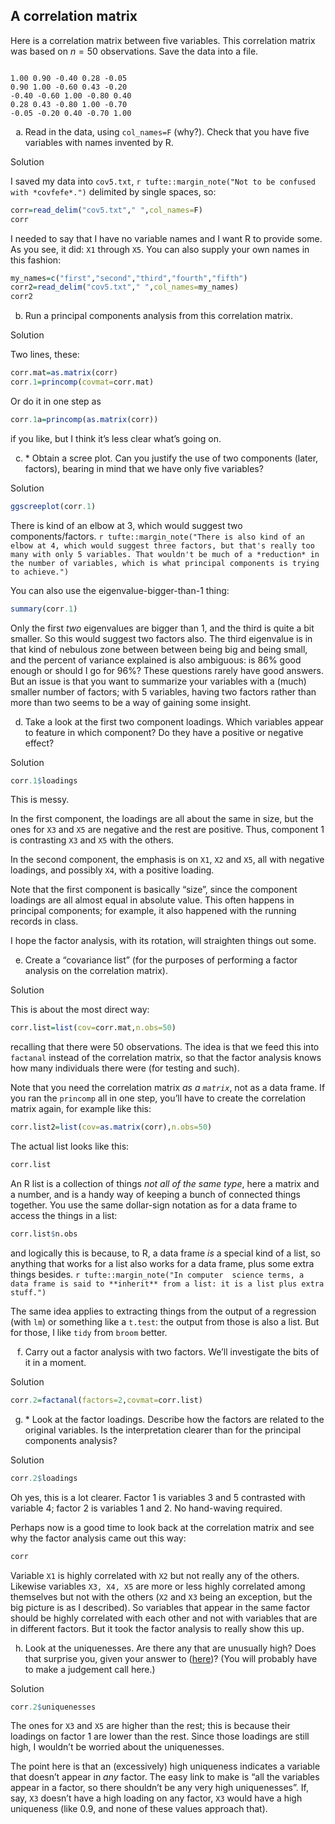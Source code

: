 ##  A correlation matrix


 Here is a correlation matrix between five variables. This
correlation matrix was based on $n=50$ observations. Save the data
into a file.


```

1.00 0.90 -0.40 0.28 -0.05
0.90 1.00 -0.60 0.43 -0.20
-0.40 -0.60 1.00 -0.80 0.40
0.28 0.43 -0.80 1.00 -0.70
-0.05 -0.20 0.40 -0.70 1.00

```




(a) Read in the data, using `col_names=F` (why?). Check that you
have five variables with names invented by R.

Solution


I saved my data into `cov5.txt`,
`r tufte::margin_note("Not to be confused    with *covfefe*.")` delimited by single spaces, so:
```r
corr=read_delim("cov5.txt"," ",col_names=F)
corr
```

   

I needed to say that I have no variable names and I want R
to provide some. As you see, it did: `X1` through
`X5`. You can also supply your own names in this fashion:

```r
my_names=c("first","second","third","fourth","fifth")
corr2=read_delim("cov5.txt"," ",col_names=my_names)
corr2
```

 


(b) Run a principal components analysis from this correlation matrix.

Solution


Two lines, these:
```r
corr.mat=as.matrix(corr)
corr.1=princomp(covmat=corr.mat)
```

     

Or do it in one step as

```r
corr.1a=princomp(as.matrix(corr))
```

 

if you like, but I think it's less clear what's going on.


(c) <a name="part:howmany">*</a> Obtain a scree plot. Can you justify
the use of two components (later, factors), bearing in mind that we
have only five variables?

Solution


```r
ggscreeplot(corr.1)
```

     

There is kind of an elbow at 3, which would suggest two components/factors.
`r tufte::margin_note("There is also kind of an elbow at 4, which would suggest three factors, but that's really too many with only 5 variables. That wouldn't be much of a *reduction* in the number of variables, which is what principal components is trying to achieve.")`

You can also use the eigenvalue-bigger-than-1 thing: 

```r
summary(corr.1)
```

 

Only the first
*two* eigenvalues are bigger than 1, and the third is quite a bit
smaller. So this would suggest two factors also. The third eigenvalue
is in that kind of nebulous zone between between being big and being
small, and the percent of variance explained is also ambiguous: is
86\% good enough or should I go for 96\%? These questions rarely have
good answers. But an issue is that you want to summarize your
variables with a (much) smaller number of factors; with 5 variables,
having two factors rather than more than two seems to be a way of
gaining some insight.


(d) Take a look at the first two component loadings. Which variables appear
to feature in which component? Do they have a positive or negative effect?

Solution


```r
corr.1$loadings
```

     
This is messy. 

In the first component, the loadings are all about the
same in size, but the ones for `X3` and `X5` are
negative and the rest are positive. Thus, component 1 is contrasting
`X3` and `X5` with the others.

In the second component,  the emphasis is on `X1`, `X2`
and `X5`, all with negative loadings, and possibly `X4`,
with a positive loading.

Note that the first component is basically "size", since the
component loadings are all almost equal in absolute value. This often
happens in principal components; for example, it also happened with
the running records in class.

I hope the factor analysis, with its rotation, will straighten things
out some. 


(e) Create a "covariance list" (for the purposes of
performing a factor analysis on the correlation matrix).

Solution


This is about the most direct way:

```r
corr.list=list(cov=corr.mat,n.obs=50)
```

     
recalling that there were 50 observations. The idea is that we feed
this into `factanal` instead of the correlation matrix, so that
the factor analysis knows how many individuals there were (for testing
and such).

Note that you need the correlation matrix *as a `matrix`*,
not as a data frame. If you ran the `princomp` all in one step,
you'll have to create the correlation matrix again, for example like this:

```r
corr.list2=list(cov=as.matrix(corr),n.obs=50)
```

 

The actual list looks like this:

```r
corr.list
```

 

An R list is a collection of things *not all of the same type*,
here a matrix and a number, and is a handy way of keeping a bunch of
connected things together. You use the same dollar-sign notation as
for a data frame to
access the things in a list:

```r
corr.list$n.obs
```

 

and logically this is because, to R, a data frame *is* a special
kind of a list, so anything that works for a list also works for a
data frame, plus some extra things besides.
`r tufte::margin_note("In computer  science terms, a data frame is said to **inherit** from a list: it is a list plus extra stuff.")` 

The same idea applies to extracting things from the output of a
regression (with `lm`) or something like a `t.test`: the
output from those is also a list. But for those, I like `tidy`
from `broom` better.


(f) Carry out a factor analysis with two factors. We'll
investigate the bits of it in a 
moment.  

Solution


```r
corr.2=factanal(factors=2,covmat=corr.list)
```

     


(g) <a name="part:load">*</a> Look at the factor loadings. Describe how the factors are
related to the original variables. Is the interpretation clearer
than for the principal components analysis?

Solution


```r
corr.2$loadings
```

     

Oh yes, this is a lot clearer. Factor 1 is variables 3 and 5
contrasted with variable 4; factor 2 is variables 1 and 2. No
hand-waving required.

Perhaps now is a good time to look back at the correlation matrix and
see why the factor analysis came out this way:

```r
corr
```

 

Variable `X1` is highly correlated with `X2` but not
really any of the others. Likewise variables `X3, X4, X5` are
more or less highly correlated among themselves but not with the
others (`X2` and `X3` being an exception, but the big
picture is as I described). So variables that appear in the same
factor should be highly correlated with each other and not with
variables that are in different factors. But it took the factor
analysis to really show this up.


(h) Look at the uniquenesses. Are there any that are unusually
high? Does that surprise you, given your answer to
(<a href="#part:load">here</a>)? (You will probably have to make a judgement call here.)

Solution


```r
corr.2$uniquenesses
```

     

The ones for `X3` and `X5` are higher than the rest;
this is because their loadings on factor 1 are lower than the
rest. Since those loadings are still high, I wouldn't be worried about
the uniquenesses.

The point here is that an (excessively) high uniqueness indicates a
variable that doesn't appear in *any* factor. The easy link to
make is "all the variables appear in a factor, so there shouldn't be any very high uniquenesses". If, say, `X3` doesn't have a high
loading on any factor, `X3` would have a high uniqueness (like
0.9, and none of these values approach that).




